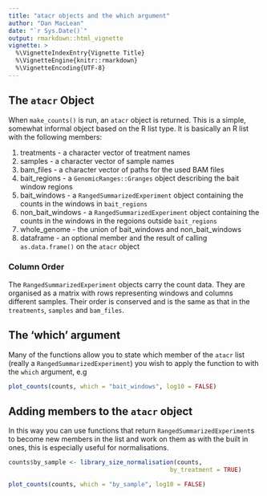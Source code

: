 ```yaml
---
title: "atacr objects and the which argument"
author: "Dan MacLean"
date: "`r Sys.Date()`"
output: rmarkdown::html_vignette
vignette: >
  %\VignetteIndexEntry{Vignette Title}
  %\VignetteEngine{knitr::rmarkdown}
  %\VignetteEncoding{UTF-8}
---
```


## The `atacr` Object

When `make_counts()` is run, an `atacr` object is returned. This is a simple, somewhat informal object based on the R list type. It is basically an R list with the following members:

  1. treatments - a character vector of treatment names
  2. samples - a character vector of sample names
  3. bam_files - a character vector of paths for the used BAM files
  4. bait_regions - a `GenomicRanges::Granges` object describing the bait window regions 
  5. bait_windows - a `RangedSummarizedExperiment` object containing the counts in the windows in `bait_regions`
  6. non_bait_windows - a `RangedSummarizedExperiment` object containing the counts in the windows in the regoions outside `bait_regions`
  7. whole_genome - the union of bait_windows and non_bait_windows
  8. dataframe - an optional member and the result of calling `as.data.frame()` on the `atacr` object
  
### Column Order

The `RangedSummarizedExperiment` objects carry the count data. They are organised as a matrix with rows representing windows and columns different samples. Their order is conserved and is the same as that in the `treatments`, `samples` and `bam_files`.

## The 'which' argument

Many of the functions allow you to state which member of the `atacr` list (really a `RangedSummarizedExperiment`) you wish to apply the function to with the `which` argument, e.g

```r
plot_counts(counts, which = "bait_windows", log10 = FALSE)
```

## Adding members to the `atacr` object

In this way you can use functions that return `RangedSummarizedExperiment`s to become new members in the list and work on them as with the built in ones, this is especially useful for normalisations.

```r

counts$by_sample <- library_size_normalisation(counts, 
                                             by_treatment = TRUE)

plot_counts(counts, which = "by_sample", log10 = FALSE)
```

